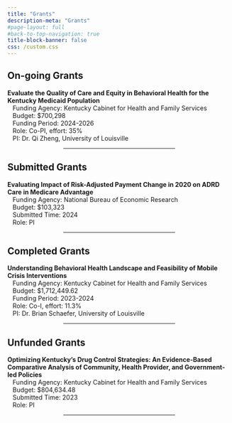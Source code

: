 ```yaml
---
title: "Grants"
description-meta: "Grants"
#page-layout: full
#back-to-top-navigation: true
title-block-banner: false
css: /custom.css
---
```


## On-going Grants

**Evaluate the Quality of Care and Equity in Behavioral Health for the Kentucky
Medicaid Population**  \
&nbsp;&nbsp; Funding Agency: Kentucky Cabinet for Health and Family Services \
&nbsp;&nbsp; Budget: $700,298  \
&nbsp;&nbsp; Funding Period: 2024-2026 \
&nbsp;&nbsp; Role: Co-PI, effort: 35%  \
&nbsp;&nbsp; PI: Dr. Qi Zheng, University of Louisville \

<center><hr style="width:50%"></center>

## Submitted Grants
**Evaluating Impact of Risk-Adjusted Payment Change in 2020 on
ADRD Care in Medicare Advantage** \
&nbsp;&nbsp; Funding Agency: National Bureau of Economic Research \
&nbsp;&nbsp; Budget: $103,323  \
&nbsp;&nbsp; Submitted Time: 2024 \
&nbsp;&nbsp; Role: PI \

<center><hr style="width:50%"></center>

## Completed Grants
**Understanding Behavioral Health Landscape and Feasibility of Mobile Crisis
Interventions** \
&nbsp;&nbsp; Funding Agency: Kentucky Cabinet for Health and Family Services \
&nbsp;&nbsp; Budget: $1,712,449.62  \
&nbsp;&nbsp; Funding Period: 2023-2024 \
&nbsp;&nbsp; Role: Co-I, effort: 11.3%  \
&nbsp;&nbsp; PI: Dr. Brian Schaefer, University of Louisville \

<center><hr style="width:50%"></center>


## Unfunded Grants
**Optimizing Kentucky’s Drug Control Strategies: An Evidence-Based Comparative
Analysis of Community, Health Provider, and Government-led Policies** \
&nbsp;&nbsp; Funding Agency: Kentucky Cabinet for Health and Family Services \
&nbsp;&nbsp; Budget: $804,634.48 \
&nbsp;&nbsp; Submitted Time: 2023 \
&nbsp;&nbsp; Role: PI \

<center><hr style="width:50%"></center>
